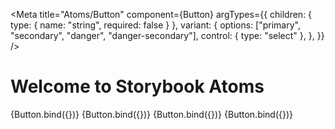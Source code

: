 
<Meta
  title="Atoms/Button"
  component={Button}
  argTypes={{
    children: { type: { name: "string", required: false } },
    variant: {
      options: ["primary", "secondary", "danger", "danger-secondary"],
      control: { type: "select" },
    },
  }}
/>

# Welcome to Storybook Atoms

<Canvas>
  <Story
    name="Primary"
    component={Button}
    args={{
      children: "Primary",
      variant: "primary",
    }}
  >
    {Button.bind({})}
  </Story>
</Canvas>

<Canvas>
  <Story
    name="Secondary"
    component={Button}
    args={{
      children: "Secondary",
      variant: "secondary",
    }}
  >
    {Button.bind({})}
  </Story>
</Canvas>

<Canvas>
  <Story
    name="Danger"
    component={Button}
    args={{
      children: "Danger",
      variant: "danger",
    }}
  >
    {Button.bind({})}
  </Story>
</Canvas>

<Canvas>
  <Story
    name="Danger Secondary"
    component={Button}
    args={{
      children: "Danger Secondary",
      variant: "danger-secondary",
    }}
  >
    {Button.bind({})}
  </Story>
</Canvas>
